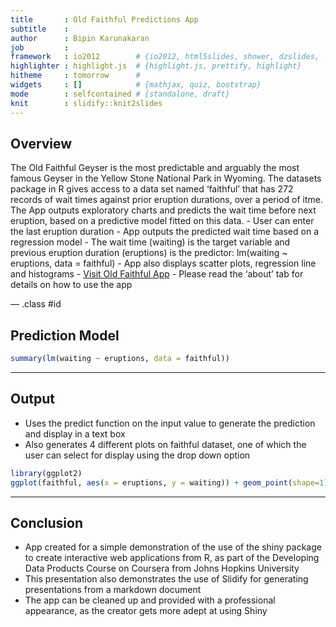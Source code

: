 ```yaml
---
title       : Old Faithful Predictions App
subtitle    : 
author      : Bipin Karunakaran
job         : 
framework   : io2012        # {io2012, html5slides, shower, dzslides, ...}
highlighter : highlight.js  # {highlight.js, prettify, highlight}
hitheme     : tomorrow      # 
widgets     : []            # {mathjax, quiz, bootstrap}
mode        : selfcontained # {standalone, draft}
knit        : slidify::knit2slides
---
```


## Overview 
The Old Faithful Geyser is the most predictable and arguably the most famous Geyser in the Yellow Stone National Park in Wyoming. The datasets package in R gives access to a data set named 'faithful' that has 272 records of wait times against prior eruption durations, over a period of itme. The App outputs exploratory charts and  predicts the wait time before next eruption, based on a predictive model fitted on this data.
- User can enter the last eruption duration
- App outputs the predicted wait time based on a regression model 
- The wait time (waiting) is the target variable and previous eruption duration (eruptions) is the predictor: lm(waiting ~ eruptions, data = faithful)
- App also displays scatter plots, regression line and histograms
- [Visit Old Faithful App](https://bkarun.shinyapps.io/faithful)
- Please read the 'about' tab for details on how to use the app 

--- .class #id 

## Prediction Model
```r
summary(lm(waiting ~ eruptions, data = faithful))
```

--- 

## Output
- Uses the predict function on the input value to generate the prediction and display in a text box 
- Also generates 4 different plots on faithful dataset, one of which the user can select for display using the drop down option
```r
library(ggplot2)
ggplot(faithful, aes(x = eruptions, y = waiting)) + geom_point(shape=1) + geom_smooth(method = lm) +labs(x = 'Previous Eruption Duration', y = 'Wait Time', title = 'Regression Line: Wait Time ~ Eruption Duration')
```     

---
## Conclusion
- App created for a simple demonstration of the use of the shiny package to create interactive web applications from R, as part of the Developing Data Products Course on Coursera from Johns Hopkins University
- This presentation also demonstrates the use of Slidify for generating presentations from a markdown document
- The app can be cleaned up and provided with a professional appearance, as the creator gets more adept at using Shiny

